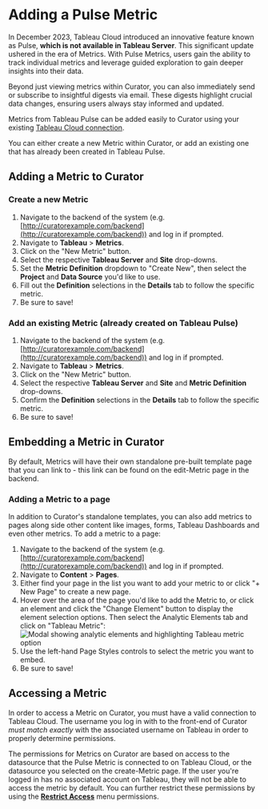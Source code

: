 # Adding a Pulse Metric

In December 2023, Tableau Cloud introduced an innovative feature known as Pulse,
**which is not available in Tableau Server**.
This significant update ushered in the era of Metrics. With Pulse Metrics, users gain the ability to track individual
metrics and leverage guided exploration to gain deeper insights into their data.

Beyond just viewing metrics within Curator, you can also immediately send or subscribe to insightful digests via email.
These digests highlight crucial data changes, ensuring users always stay informed and updated.

Metrics from Tableau Pulse can be added easily to Curator using your existing
[Tableau Cloud connection](https://curator.interworks.com/page/kb/setuptableau-connection/rest-api-integration/1089).

You can either create a new Metric within Curator, or add an existing one that has already been created in Tableau Pulse.

## Adding a Metric to Curator

### Create a new Metric

1. Navigate to the backend of the system (e.g. [http://curatorexample.com/backend](http://curatorexample.com/backend))
and log in if prompted.
2. Navigate to **Tableau** > **Metrics**.
3. Click on the "New Metric" button.
4. Select the respective **Tableau Server** and **Site** drop-downs.
5. Set the **Metric Definition** dropdown to "Create New", then select the **Project** and **Data Source** you'd like to
use.
6. Fill out the **Definition** selections in the **Details** tab to follow the specific metric.
7. Be sure to save!

### Add an existing Metric (already created on Tableau Pulse)

1. Navigate to the backend of the system (e.g. [http://curatorexample.com/backend](http://curatorexample.com/backend))
and log in if prompted.
2. Navigate to **Tableau** > **Metrics**.
3. Click on the "New Metric" button.
4. Select the respective **Tableau Server** and **Site** and **Metric Definition** drop-downs.
5. Confirm the **Definition** selections in the **Details** tab to follow the specific metric.
6. Be sure to save!

## Embedding a Metric in Curator

By default, Metrics will have their own standalone pre-built template page that you can link to - this link can be found
on the edit-Metric page in the backend.

### Adding a Metric to a page

In addition to Curator's standalone templates, you can also add metrics to pages along side other content like images,
forms, Tableau Dashboards and even other metrics.  To add a metric to a page:

1. Navigate to the backend of the system (e.g. [http://curatorexample.com/backend](http://curatorexample.com/backend))
and log in if prompted.
2. Navigate to **Content** > **Pages**.
3. Either find your page in the list you want to add your metric to or click "+ New Page" to create a new page.
4. Hover over the area of the page you'd like to add the Metric to, or click an element and click the "Change Element"
button to display the element selection options.  Then select the Analytic Elements tab and click on "Tableau Metric":
![Modal showing analytic elements and highlighting Tableau metric option](https://curator.interworks.com/file/screenshot-2024-04-10-at-111456am)
5. Use the left-hand Page Styles controls to select the metric you want to embed.
6. Be sure to save!

## Accessing a Metric

In order to access a Metric on Curator, you must have a valid connection to Tableau Cloud.  The username you log in with
to the front-end of Curator _must match exactly_ with the associated username on Tableau in order to properly determine
permissions.

The permissions for Metrics on Curator are based on access to the datasource that the Pulse Metric is connected to on
Tableau Cloud, or the datasource you selected on the create-Metric page. If the user you're logged in has no associated
account on Tableau, they will not be able to access the metric by default.  You can further restrict these permissions
by using the **[Restrict Access](https://curator.interworks.com/page/kb/site-content-design/menus/restrict-access/1505)**
menu permissions.
